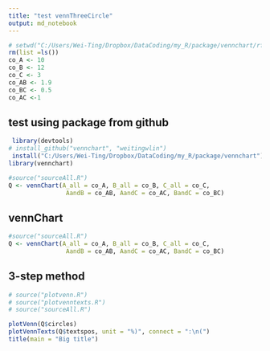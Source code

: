 ```yaml
---
title: "test vennThreeCircle"
output: md_notebook
---
```


```r
# setwd("C:/Users/Wei-Ting/Dropbox/DataCoding/my_R/package/vennchart/rfiles")
rm(list =ls())
co_A <- 10
co_B <- 12
co_C <- 3
co_AB <- 1.9
co_BC <- 0.5
co_AC <-1
```

## test using package from github

```r
 library(devtools)
# install_github("vennchart", "weitingwlin")
 install("C:/Users/Wei-Ting/Dropbox/DataCoding/my_R/package/vennchart")
library(vennchart)
```

```r
#source("sourceAll.R")
Q <- vennChart(A_all = co_A, B_all = co_B, C_all = co_C,
                AandB = co_AB, AandC = co_AC, BandC = co_BC)
```

## vennChart

```r
#source("sourceAll.R")
Q <- vennChart(A_all = co_A, B_all = co_B, C_all = co_C,
                AandB = co_AB, AandC = co_AC, BandC = co_BC)
```


## 3-step method

```r
# source("plotvenn.R")
# source("plotvenntexts.R")
# source("sourceAll.R")

plotVenn(Q$circles)
plotVennTexts(Q$textspos, unit = "%)", connect = ":\n(")
title(main = "Big title")
```








